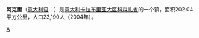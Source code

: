 {{Infobox Italian comune
| name                = Acri
| official_name       = Comune di Acri
| image_skyline       = Immagine-Acri quartieri Picitti Santa Croce Odivella.JPG
| image_shield        = Acri-Stemma.png
| shield_alt          =
| image_map           =
| map_alt             =
| map_caption         =
| pushpin_label_position =
| pushpin_map_alt     =
| coordinates         = {{coord|39|30|N|16|23|E|region:IT_type:city(23190)|display=inline}}
| coordinates_footnotes =
| region              = {{RegioneIT|sigla=CAL}}
| province            = [[科森扎省|科森扎省]] (CS)
| frazioni            = Acqua di Fico, Bellucci, Canaletta, Casalinella, Ceraco, Ceracò, Chimento, Cocozello, Corneto, Croce di Greca, Croce Don Paolo, Cuore di Maria, Cuta, Duglia, Ferrante d'Aragona, Foresta, Gallone Pane, Gioia, La Mucone, La Mucone Sottano, Manca e Galera, Milano, Mischinella, Monsignore, Montagnola, Ordichetto, Pagania, Pagania del Vallone, Pantadia, Pantalea, Pantano d'Olmo, Pantano il Melo, Pantano Soprano, Pantano Sottano, Pastamolla, Petramorella, Piana di Caruso, Pietremarine, Pinitello, Policaretto, Pozzometro, Pucchio, Salice, San Giacomo d'Acri, San Lorenzo, San Martino, Sant'Adriano, Sant'Angelo d'Acri, Santa Maria la Fiumara, Santo Zaccheria, Serra di Cristo, Schito, Serra di Vuda, Serralonga, Serricella, Settarie, Sorbo, Vallone Cupo, Vallone il Melo, Vallone il Pero, Vallone U Midu, Vagno, Vammana, Vupo
| mayor_party         =  
| mayor               = Pino Capalbo
| area_footnotes      =
| area_total_km2      = 200.63
| population_footnotes =
| population_total    =  20480
| population_as_of    = 30 October 2017
| pop_density_footnotes =
| population_demonyms  = Acresi, Acritani
| elevation_footnotes =
| elevation_m         = 720
| twin1               =
| twin1_country       =
| saint               = [[Luca_Antonio_Falcone|Saint Angelo d'Acri]]
| day                 = 30 October
| postal_code         = 87041
| area_code           = 0984
| website             = {{Official website|http://www.comune.acri.cs.it/}}
| footnotes           =
}}
'''阿克里'''（[[意大利语|意大利语]]：'''{{lang|it|Acri}}'''）是[[意大利|意大利]][[卡拉布里亚大区|卡拉布里亚大区]][[科森扎省|科森扎省]]的一个镇，面积202.04平方公里，人口23,190人（2004年）。

{{科森扎省市鎮}}

[[Category:科森扎省市镇|A]]


{{Italy-geo-stub}}